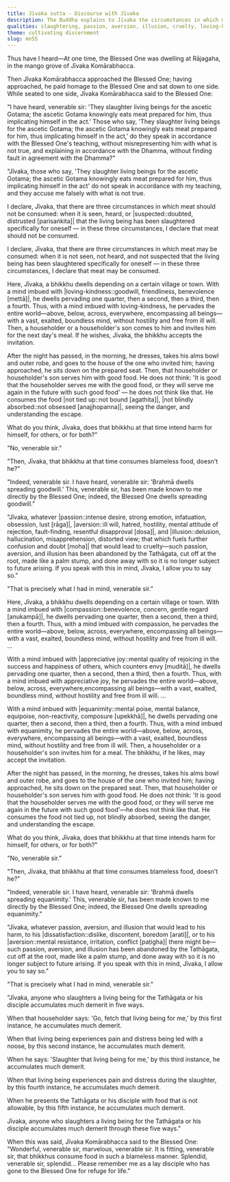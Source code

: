 ```yaml
---
title: Jīvaka sutta - Discourse with Jīvaka
description: The Buddha explains to Jīvaka the circumstances in which meat may be consumed and the demerit of slaughtering living beings for the Tathāgata or his disciples.
qualities: slaughtering, passion, aversion, illusion, cruelty, loving-kindness, compassion, appreciative joy, equanimity
theme: cultivating discernment
slug: mn55
---
```


Thus have I heard—At one time, the Blessed One was dwelling at Rājagaha, in the mango grove of Jīvaka Komārabhacca.

Then Jīvaka Komārabhacca approached the Blessed One; having approached, he paid homage to the Blessed One and sat down to one side. While seated to one side, Jīvaka Komārabhacca said to the Blessed One:

"I have heard, venerable sir: 'They slaughter living beings for the ascetic Gotama; the ascetic Gotama knowingly eats meat prepared for him, thus implicating himself in the act.' Those who say, 'They slaughter living beings for the ascetic Gotama; the ascetic Gotama knowingly eats meat prepared for him, thus implicating himself in the act,' do they speak in accordance with the Blessed One's teaching, without misrepresenting him with what is not true, and explaining in accordance with the Dhamma, without finding fault in agreement with the Dhamma?"

"Jīvaka, those who say, 'They slaughter living beings for the ascetic Gotama; the ascetic Gotama knowingly eats meat prepared for him, thus implicating himself in the act' do not speak in accordance with my teaching, and they accuse me falsely with what is not true.

I declare, Jīvaka, that there are three circumstances in which meat should not be consumed: when it is seen, heard, or |suspected::doubted, distrusted [parisaṅkita]| that the living being has been slaughtered specifically for oneself — in these three circumstances, I declare that meat should not be consumed.

I declare, Jīvaka, that there are three circumstances in which meat may be consumed: when it is not seen, not heard, and not suspected that the living being has been slaughtered specifically for oneself — in these three circumstances, I declare that meat may be consumed.

Here, Jīvaka, a bhikkhu dwells depending on a certain village or town. With a mind imbued with |loving-kindness::goodwill, friendliness, benevolence [mettā]|, he dwells pervading one quarter, then a second, then a third, then a fourth. Thus, with a mind imbued with loving-kindness, he pervades the entire world—above, below, across, everywhere, encompassing all beings—with a vast, exalted, boundless mind, without hostility and free from ill will. Then, a householder or a householder's son comes to him and invites him for the next day's meal. If he wishes, Jīvaka, the bhikkhu accepts the invitation.

After the night has passed, in the morning, he dresses, takes his alms bowl and outer robe, and goes to the house of the one who invited him; having approached, he sits down on the prepared seat. Then, that householder or householder's son serves him with good food. He does not think: 'It is good that the householder serves me with the good food, or they will serve me again in the future with such good food' — he does not think like that. He consumes the food |not tied up::not bound [agathita]|, |not blindly absorbed::not obsessed [anajjhopanna]|, seeing the danger, and understanding the escape.

What do you think, Jīvaka, does that bhikkhu at that time intend harm for himself, for others, or for both?"

"No, venerable sir."

"Then, Jīvaka, that bhikkhu at that time consumes blameless food, doesn't he?"

"Indeed, venerable sir. I have heard, venerable sir: 'Brahmā dwells spreading goodwill.' This, venerable sir, has been made known to me directly by the Blessed One; indeed, the Blessed One dwells spreading goodwill."

"Jīvaka, whatever |passion::intense desire, strong emotion, infatuation, obsession, lust [rāga]|, |aversion::ill will, hatred, hostility, mental attitude of rejection, fault-finding, resentful disapproval [dosa]|, and |illusion::delusion, hallucination, misapprehension, distorted view; that which fuels further confusion and doubt [moha]| that would lead to cruelty—such passion, aversion, and illusion has been abandoned by the Tathāgata, cut off at the root, made like a palm stump, and done away with so it is no longer subject to future arising. If you speak with this in mind, Jīvaka, I allow you to say so."

"That is precisely what I had in mind, venerable sir."

Here, Jīvaka, a bhikkhu dwells depending on a certain village or town. With a mind imbued with |compassion::benevolence, concern, gentle regard [anukampā]|, he dwells pervading one quarter, then a second, then a third, then a fourth. Thus, with a mind imbued with compassion, he pervades the entire world—above, below, across, everywhere, encompassing all beings—with a vast, exalted, boundless mind, without hostility and free from ill will. ...

With a mind imbued with |appreciative joy::mental quality of rejoicing in the success and happiness of others, which counters envy [muditā]|, he dwells pervading one quarter, then a second, then a third, then a fourth. Thus, with a mind imbued with appreciative joy, he pervades the entire world—above, below, across, everywhere,encompassing all beings—with a vast, exalted, boundless mind, without hostility and free from ill will. ...

With a mind imbued with |equanimity::mental poise, mental balance, equipoise, non-reactivity, composure [upekkhā]|, he dwells pervading one quarter, then a second, then a third, then a fourth. Thus, with a mind imbued with equanimity, he pervades the entire world—above, below, across, everywhere, encompassing all beings—with a vast, exalted, boundless mind, without hostility and free from ill will. Then, a householder or a householder's son invites him for a meal. The bhikkhu, if he likes, may accept the invitation.

After the night has passed, in the morning, he dresses, takes his alms bowl and outer robe, and goes to the house of the one who invited him; having approached, he sits down on the prepared seat. Then, that householder or householder's son serves him with good food. He does not think: 'It is good that the householder serves me with the good food, or they will serve me again in the future with such good food'—he does not think like that. He consumes the food not tied up, not blindly absorbed, seeing the danger, and understanding the escape.

What do you think, Jīvaka, does that bhikkhu at that time intends harm for himself, for others, or for both?"

"No, venerable sir."

"Then, Jīvaka, that bhikkhu at that time consumes blameless food, doesn't he?"

"Indeed, venerable sir. I have heard, venerable sir: 'Brahmā dwells spreading equanimity.' This, venerable sir, has been made known to me directly by the Blessed One; indeed, the Blessed One dwells spreading equanimity."

"Jīvaka, whatever passion, aversion, and illusion that would lead to his harm, to his |dissatisfaction::dislike, discontent, boredom [arati]|, or to his |aversion::mental resistance, irritation, conflict [paṭigha]| there might be—such passion, aversion, and illusion has been abandoned by the Tathāgata, cut off at the root, made like a palm stump, and done away with so it is no longer subject to future arising. If you speak with this in mind, Jīvaka, I allow you to say so."

"That is precisely what I had in mind, venerable sir."

"Jīvaka, anyone who slaughters a living being for the Tathāgata or his disciple accumulates much demerit in five ways.

When that householder says: 'Go, fetch that living being for me,' by this first instance, he accumulates much demerit.

When that living being experiences pain and distress being led with a noose, by this second instance, he accumulates much demerit.

When he says: 'Slaughter that living being for me,' by this third instance, he accumulates much demerit.

When that living being experiences pain and distress during the slaughter, by this fourth instance, he accumulates much demerit.

When he presents the Tathāgata or his disciple with food that is not allowable, by this fifth instance, he accumulates much demerit.

Jīvaka, anyone who slaughters a living being for the Tathāgata or his disciple accumulates much demerit through these five ways."

When this was said, Jīvaka Komārabhacca said to the Blessed One: "Wonderful, venerable sir, marvelous, venerable sir. It is fitting, venerable sir, that bhikkhus consume food in such a blameless manner. Splendid, venerable sir, splendid... Please remember me as a lay disciple who has gone to the Blessed One for refuge for life."